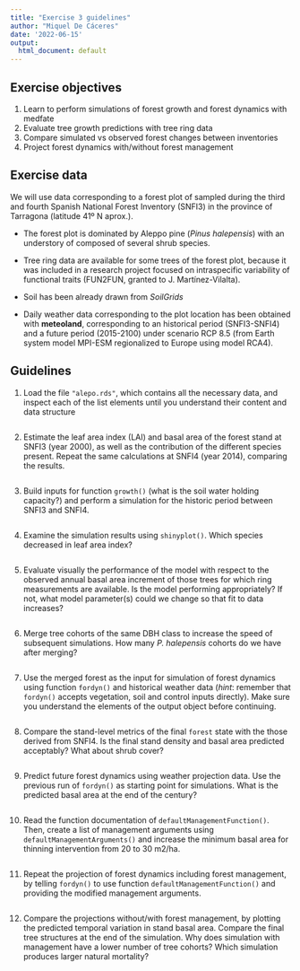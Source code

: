 ```yaml
---
title: "Exercise 3 guidelines"
author: "Miquel De Cáceres"
date: '2022-06-15'
output:
  html_document: default
---
```


## Exercise objectives

  1. Learn to perform simulations of forest growth and forest dynamics with medfate
  2. Evaluate tree growth predictions with tree ring data
  3. Compare simulated vs observed forest changes between inventories 
  4. Project forest dynamics with/without forest management

## Exercise data

We will use data corresponding to a forest plot of sampled during the third and fourth Spanish National Forest Inventory (SNFI3) in the province of Tarragona (latitude 41º N aprox.).

+ The forest plot is dominated by Aleppo pine (*Pinus halepensis*) with an understory of composed of several shrub species.

+ Tree ring data are available for some trees of the forest plot, because it was included in a research project focused on intraspecific variability of functional traits (FUN2FUN, granted to J. Martínez-Vilalta).

+ Soil has been already drawn from *SoilGrids*

+ Daily weather data corresponding to the plot location has been obtained with **meteoland**, corresponding to an historical period (SNFI3-SNFI4) and a  future period (2015-2100) under scenario RCP 8.5 (from Earth system model MPI-ESM regionalized to Europe using model RCA4).


## Guidelines

1. Load the file `"alepo.rds"`, which contains all the necessary data, and inspect each of the list elements until you understand their content and data structure

```r

```

2. Estimate the leaf area index (LAI) and basal area of the forest stand at SNFI3 (year 2000), as well as the contribution of the different species present. Repeat the same calculations at SNFI4 (year 2014), comparing the results.

```r

```

3. Build inputs for function `growth()` (what is the soil water holding capacity?) and perform a simulation for the historic period between SNFI3 and SNFI4. 

```r

```

4. Examine the simulation results using `shinyplot()`. Which species decreased in leaf area index? 

```r

```


5. Evaluate visually the performance of the model with respect to the observed annual basal area increment of those trees for which ring measurements are available. Is the model performing appropriately? If not, what model parameter(s) could we change so that fit to data increases?

```r

```

6. Merge tree cohorts of the same DBH class to increase the speed of subsequent simulations. How many *P. halepensis* cohorts do we have after merging?

```r

```


7. Use the merged forest as the input for simulation of forest dynamics using function `fordyn()` and historical weather data (*hint*: remember that `fordyn()` accepts vegetation, soil and control inputs directly). Make sure you understand the elements of the output object before continuing.
 
```r

```
 
8. Compare the stand-level metrics of the final `forest` state with the those derived from SNFI4. Is the final stand density and basal area predicted acceptably? What about shrub cover?
 
```r

```
 
9. Predict future forest dynamics using weather projection data. Use the previous run of `fordyn()` as starting point for simulations. What is the predicted basal area at the end of the century?

```r

```

10. Read the function documentation of `defaultManagementFunction()`. Then, create a list of management arguments using `defaultManagementArguments()` and increase the minimum basal area for thinning intervention from 20 to 30 m2/ha.

```r

```

11. Repeat the projection of forest dynamics including forest management, by telling `fordyn()` to use function `defaultManagementFunction()` and providing the modified management arguments.

```r

```

12. Compare the projections without/with forest management, by plotting the predicted temporal variation in stand basal area. Compare the final tree structures at the end of the simulation. Why does simulation with management have a lower number of tree cohorts? Which simulation produces larger natural mortality?

```r

```

